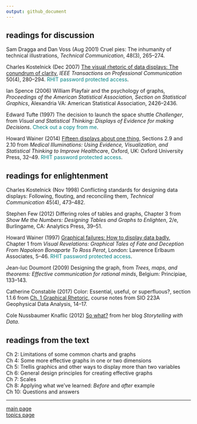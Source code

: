 ```yaml
---
output: github_document
---
```


## readings for discussion

Sam Dragga and Dan Voss (Aug 2001) Cruel pies: The inhumanity of technical illustrations, *Technical Communication*, 48(3), 265–274.

Charles Kostelnick (Dec 2007) [The visual rhetoric of data displays: The conundrum of clarity](http://libproxy.rose-hulman.edu:2048/login?url=http://ieeexplore.ieee.org/stamp/stamp.jsp?tp=&arnumber=4381242), *IEEE Transactions on Professional Communication* 50(4), 280–294. <span style="color:Teal">RHIT password protected access</span>.

Ian Spence (2006) William Playfair and the psychology of graphs, *Proceedings of the American Statistical Association, Section on Statistical Graphics*, Alexandria VA: American Statistical Association, 2426–2436.

Edward Tufte (1997) The decision to launch the space shuttle *Challenger*, from *Visual and Statistical Thinking: Displays of Evidence for making Decisions*. <span style="color:Teal">Check out a copy from me</span>.   

Howard Wainer (2014) [Fifteen displays about one thing](http://libproxy.rose-hulman.edu:2048/login?url=http://search.ebscohost.com/login.aspx?direct=true&scope=site&db=nlebk&db=nlabk&AN=632290), Sections 2.9 and 2.10 from *Medical Illuminations: Using Evidence, Visualization, and Statistical Thinking to Improve Healthcar*e, Oxford, UK: Oxford University Press, 32–49.
<span style="color:Teal">RHIT password protected access</span>.








## readings for enlightenment

Charles Kostelnick (Nov 1998) Conflicting standards for designing data displays: Following, flouting, and reconciling them, *Technical Communication* 45(4), 473–482.

Stephen Few (2012) Differing roles of tables and graphs, Chapter 3 from *Show Me the Numbers: Designing Tables and Graphs to Enlighten*, 2/e, Burlingame, CA: Analytics Press, 39–51.

Howard Wainer (1997) [Graphical failures: How to display data badly](http://libproxy.rose-hulman.edu:2048/login?url=http://search.ebscohost.com/login.aspx?direct=true&scope=site&db=nlebk&db=nlabk&AN=649619), Chapter 1 from *Visual Revelations: Graphical Tales of Fate and Deception From Napoleon Bonaparte To Ross Perot*, London: Lawrence Erlbaum Associates, 5–46. <span style="color:Teal">RHIT password protected access</span>. 

Jean-luc Doumont (2009) Designing the graph, from *Trees, maps, and theorems: Effective communication for rational minds*, Belgium: Principiae, 133–143.

Catherine Constable (2017) Color: Essential, useful, or superfluous?, section 1.1.6 from [Ch. 1 Graphical Rhetoric](https://igppweb.ucsd.edu/~cathy/Classes/SIO223A/vizlect.notes.pdf), course notes from SIO 223A Geophysical Data Analysis, 14–17. 

Cole Nussbaumer Knaflic (2012) [So what?](http://www.storytellingwithdata.com/blog/2017/3/22/so-what) from her blog *Storytelling with Data*.  


## readings from the text

Ch 2: Limitations of some common charts and graphs<br> 
Ch 4: Some more effective graphs in one or two dimensions<br> 
Ch 5: Trellis graphics and other ways to display more than two variables<br> 
Ch 6: General design principles for creating effective graphs<br> 
Ch 7: Scales<br> 
Ch 8: Applying what we've learned: *Before* and *after* example<br> 
Ch 10: Questions and answers<br> 



 


---

[main page](../README.md)<br> 
[topics page](README-by-topic.md)
